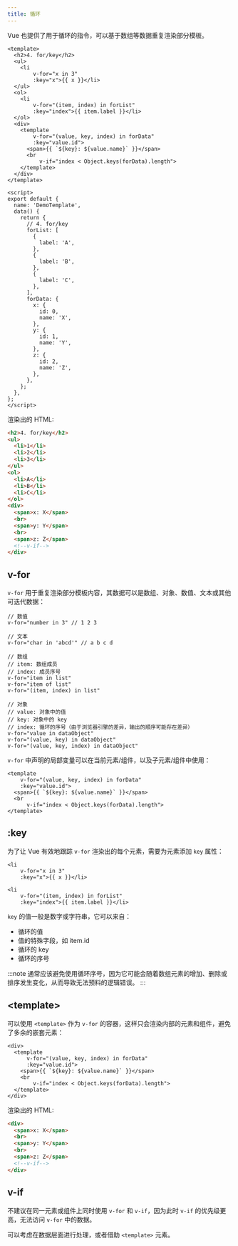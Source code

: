 ```yaml
---
title: 循环
---
```


Vue 也提供了用于循环的指令，可以基于数组等数据重复渲染部分模板。

``` vue
<template>
  <h2>4. for/key</h2>
  <ul>
    <li
        v-for="x in 3"
        :key="x">{{ x }}</li>
  </ul>
  <ol>
    <li
        v-for="(item, index) in forList"
        :key="index">{{ item.label }}</li>
  </ol>
  <div>
    <template
        v-for="(value, key, index) in forData"
        :key="value.id">
      <span>{{ `${key}: ${value.name}` }}</span>
      <br
          v-if="index < Object.keys(forData).length">
    </template>
  </div>
</template>

<script>
export default {
  name: 'DemoTemplate',
  data() {
    return {
      // 4. for/key
      forList: [
        {
          label: 'A',
        },
        {
          label: 'B',
        },
        {
          label: 'C',
        },
      ],
      forData: {
        x: {
          id: 0,
          name: 'X',
        },
        y: {
          id: 1,
          name: 'Y',
        },
        z: {
          id: 2,
          name: 'Z',
        },
      },
    };
  },
};
</script>
```

渲染出的 HTML:

``` html
<h2>4. for/key</h2>
<ul>
  <li>1</li>
  <li>2</li>
  <li>3</li>
</ul>
<ol>
  <li>A</li>
  <li>B</li>
  <li>C</li>
</ol>
<div>
  <span>x: X</span>
  <br>
  <span>y: Y</span>
  <br>
  <span>z: Z</span>
  <!--v-if-->
</div>
```

## v-for

`v-for` 用于重复渲染部分模板内容，其数据可以是数组、对象、数值、文本或其他可迭代数据：

```
// 数值
v-for="number in 3" // 1 2 3

// 文本
v-for="char in 'abcd'" // a b c d

// 数组
// item: 数组成员
// index: 成员序号
v-for="item in list"
v-for="item of list"
v-for="(item, index) in list"

// 对象
// value: 对象中的值
// key: 对象中的 key
// index: 循环的序号（由于浏览器引擎的差异，输出的顺序可能存在差异）
v-for="value in dataObject"
v-for="(value, key) in dataObject"
v-for="(value, key, index) in dataObject"
```

`v-for` 中声明的局部变量可以在当前元素/组件，以及子元素/组件中使用：

``` vue
<template
    v-for="(value, key, index) in forData"
    :key="value.id">
  <span>{{ `${key}: ${value.name}` }}</span>
  <br
      v-if="index < Object.keys(forData).length">
</template>
```

## :key

为了让 Vue 有效地跟踪 `v-for` 渲染出的每个元素，需要为元素添加 `key` 属性：

``` vue
<li
    v-for="x in 3"
    :key="x">{{ x }}</li>

<li
    v-for="(item, index) in forList"
    :key="index">{{ item.label }}</li>
```

`key` 的值一般是数字或字符串，它可以来自：

+ 循环的值
+ 值的特殊字段，如 item.id
+ 循环的 key
+ 循环的序号

:::note
通常应该避免使用循环序号，因为它可能会随着数组元素的增加、删除或排序发生变化，从而导致无法预料的逻辑错误。
:::

## \<template\>

可以使用 `<template>` 作为 `v-for` 的容器，这样只会渲染内部的元素和组件，避免了多余的嵌套元素：

``` vue
<div>
  <template
      v-for="(value, key, index) in forData"
      :key="value.id">
    <span>{{ `${key}: ${value.name}` }}</span>
    <br
        v-if="index < Object.keys(forData).length">
  </template>
</div>
```

渲染出的 HTML:

``` html
<div>
  <span>x: X</span>
  <br>
  <span>y: Y</span>
  <br>
  <span>z: Z</span>
  <!--v-if-->
</div>
```

## v-if

不建议在同一元素或组件上同时使用 `v-for` 和 `v-if`，因为此时 `v-if` 的优先级更高，无法访问 `v-for` 中的数据。

可以考虑在数据层面进行处理，或者借助 `<template>` 元素。
